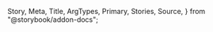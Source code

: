   Story,
  Meta,
  Title,
  ArgTypes,
  Primary,
  Stories,
  Source,
} from "@storybook/addon-docs";

<Meta of={InputNumberControllerStories} />

<Title />

<Primary />

## How to set up

InputNumberController is built with FieldController and Input

## Props

<ArgTypes of={InputNumberControllerStories} />

## Stories

<Stories title="" />
